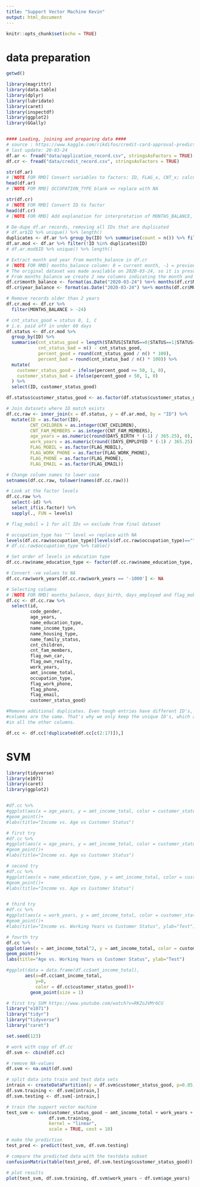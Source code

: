```yaml
---
title: "Support Vector Machine Kevin"
output: html_document
---
```


```r
knitr::opts_chunk$set(echo = TRUE)
```

# data preparation

```r
getwd()

library(magrittr)
library(data.table)
library(dplyr)
library(lubridate)
library(caret)
library(inspectdf)
library(ggplot2)
library(GGally)


#### Loading, joining and preparing data ####
# source : https://www.kaggle.com/rikdifos/credit-card-approval-prediction
# last update: 20-03-24
df.ar <- fread("data/application_record.csv", stringsAsFactors = TRUE)
df.cr <- fread("data/credit_record.csv", stringsAsFactors = TRUE)

str(df.ar)
# [NOTE FOR RMD] Convert variables to factors: ID, FLAG_x, CNT_x; calculate age and work in years
head(df.ar)
# [NOTE FOR RMD] OCCUPATION_TYPE blank => replace with NA

str(df.cr)
# [NOTE FOR RMD] Convert ID to factor
head(df.cr)
# [NOTE FOR RMD] Add explanation for interpretation of MONTHS_BALANCE, STATUS columns

# De-dupe df.ar records, removing all IDs that are duplicated
# df.ar$ID %>% unique() %>% length()                                           # 438510 unique IDs
duplicates <- df.ar %>% group_by(ID) %>% summarise(count = n()) %>% filter(count > 1)
df.ar.mod <- df.ar %>% filter(!ID %in% duplicates$ID)
# df.ar.mod$ID %>% unique() %>% length()                                       # 438463 unique IDs

# Extract month and year from months_balance in df.cr
# [NOTE FOR RMD] months_balance column: 0 = current month, -1 = previous month, -2 = 2 months prior, etc.
# The original dataset was made available on 2020-03-24, so it is presumed current month is March 2020.
# From months_balance we create 2 new columns indicating the month and year for each observation.
df.cr$month_balance <- format(as.Date("2020-03-24") %m+% months(df.cr$MONTHS_BALANCE), "%B")
df.cr$year_balance <- format(as.Date("2020-03-24") %m+% months(df.cr$MONTHS_BALANCE), "%Y") %>% as.integer(.)

# Remove records older than 2 years
df.cr.mod <- df.cr %>%
  filter(MONTHS_BALANCE > -24)

# cnt_status_good = status 0, 1, C
# i.e. paid off in under 60 days
df.status <- df.cr.mod %>%
  group_by(ID) %>%
  summarise(cnt_status_good = length(STATUS[STATUS==0|STATUS==1|STATUS=='C']), 
            cnt_status_bad = n() - cnt_status_good, 
            percent_good = round(cnt_status_good / n() * 100),
            percent_bad = round(cnt_status_bad / n() * 100)) %>%
  mutate(
    customer_status_good = ifelse(percent_good >= 50, 1, 0),
    customer_status_bad = ifelse(percent_good < 50, 1, 0)
  ) %>%
  select(ID, customer_status_good)

df.status$customer_status_good <- as.factor(df.status$customer_status_good)

# Join datasets where ID match exists
df.cc.raw <- inner_join(x = df.status, y = df.ar.mod, by = "ID") %>%
  mutate(ID = as.factor(ID),
         CNT_CHILDREN = as.integer(CNT_CHILDREN),
         CNT_FAM_MEMBERS = as.integer(CNT_FAM_MEMBERS),
         age_years = as.numeric(round(DAYS_BIRTH * (-1) / 365.25), 0),         # instead of DAYS_BIRTH
         work_years = as.numeric(round((DAYS_EMPLOYED * (-1) / 365.25), 0)),   # instead of DAYS_EMPLOYED, negative: Pensioner or unemployed
         FLAG_MOBIL = as.factor(FLAG_MOBIL),
         FLAG_WORK_PHONE = as.factor(FLAG_WORK_PHONE),
         FLAG_PHONE = as.factor(FLAG_PHONE),
         FLAG_EMAIL = as.factor(FLAG_EMAIL))

# Change column names to lower case
setnames(df.cc.raw, tolower(names(df.cc.raw)))

# Look at the factor levels
df.cc.raw %>% 
  select(-id) %>% 
  select_if(is.factor) %>%
  sapply(., FUN = levels)                                                      # alternatively: FUN=table

# flag_mobil = 1 for all IDs => exclude from final dataset

# occupation_type has "" level => replace with NA
levels(df.cc.raw$occupation_type)[levels(df.cc.raw$occupation_type)==""] <- "NA"
# df.cc.raw$occupation_type %>% table()                                        # check that "" are updated as NA

# Set order of levels in education type
df.cc.raw$name_education_type <- factor(df.cc.raw$name_education_type, levels=c("Lower secondary", "Secondary / secondary special", "Incomplete higher", "Higher education", "Academic degree"), ordered = TRUE)

# Convert -ve values to NA
df.cc.raw$work_years[df.cc.raw$work_years == '-1000'] <- NA

# Selecting columns
# [NOTE FOR RMD] months_balance, days_birth, days_employed and flag_mobil columns are excluded
df.cc <- df.cc.raw %>%
  select(id,
         code_gender,
         age_years,
         name_education_type,
         name_income_type,
         name_housing_type,
         name_family_status,
         cnt_children,
         cnt_fam_members,
         flag_own_car,
         flag_own_realty,
         work_years,
         amt_income_total,
         occupation_type,
         flag_work_phone,
         flag_phone,
         flag_email,
         customer_status_good)

#Remove additional duplicates. Even tough entries have different ID's, all the other
#columns are the same. That's why we only keep the unique ID's, which also have uniqueness
#in all the other columns.

df.cc <- df.cc[!duplicated(df.cc[c(2:17)]),]


```

# SVM
```r
library(tidyverse)
library(e1071)
library(caret)
library(ggplot2)


#df.cc %>%
#ggplot(aes(x = age_years, y = amt_income_total, color = customer_status_good)) +
#geom_point()+
#labs(title="Income vs. Age vs Customer Status")

# first try
#df.cc %>%
#ggplot(aes(x = age_years, y = amt_income_total, color = customer_status_good)) +
#geom_point()+
#labs(title="Income vs. Age vs Customer Status")

# second try
#df.cc %>%
#ggplot(aes(x = name_education_type, y = amt_income_total, color = customer_status_good)) +
#geom_point()+
#labs(title="Income vs. Age vs Customer Status")


# third try
#df.cc %>%
#ggplot(aes(x = work_years, y = amt_income_total, color = customer_status_good)) +
#geom_point()+
#labs(title="Income vs. Working Years vs Customer Status", ylab="Test")

# fourth try
df.cc %>%
ggplot(aes(x = amt_income_total^2, y = amt_income_total, color = customer_status_good)) +
geom_point()+
labs(title="Age vs. Working Years vs Customer Status", ylab="Test")

```

```r
#ggplot(data = data.frame(df.cc$amt_income_total),
       aes(x=df.cc$amt_income_total,
           y=0,
           color = df.cc$customer_status_good))+
         geom_point(size = 1)
```

```r
# first try SVM https://www.youtube.com/watch?v=RKZoJVMr6CU
library("e1071")
library("tidyr")
library("tidyverse")
library("caret")

set.seed(123)

# work with copy of df.cc
df.svm <- cbind(df.cc)

# remove NA-values
df.svm <- na.omit(df.svm)

# split data into train and test data sets
intrain <- createDataPartition(y = df.svm$customer_status_good, p=0.85, list = FALSE)
df.svm.training <- df.svm[intrain,]
df.svm.testing <- df.svm[-intrain,]

```

```r
# train the support vector machine
test_svm <- svm(customer_status_good ~ amt_income_total + work_years + cnt_children +cnt_fam_members,
                df.svm.training,
                kernel = "linear",
                scale = TRUE, cost = 10)

# make the prediction
test_pred <- predict(test_svm, df.svm.testing)

# compare the predicted data with the testdata subset
confusionMatrix(table(test_pred, df.svm.testing$customer_status_good))

# plot results
plot(test_svm, df.svm.training, df.svm$work_years ~ df.svm$age_years)

```

```r



```

